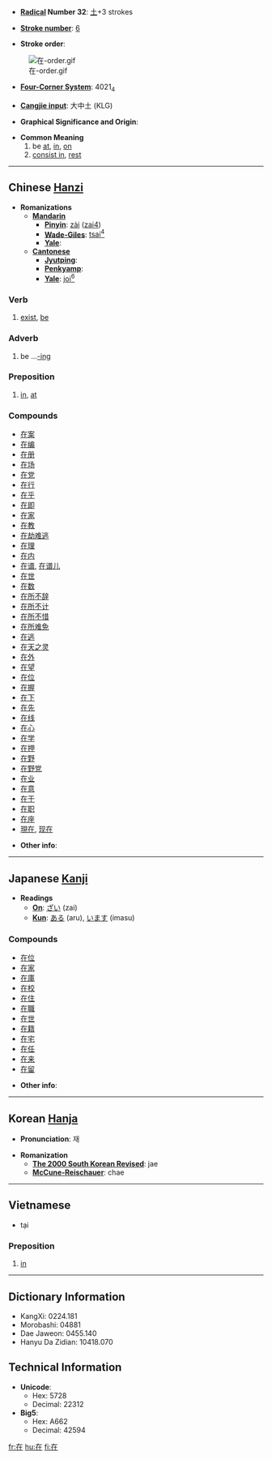 * '''[[Wiktionary:Chinese radical index| Radical]] Number 32''': [[Wiktionary:Chinese radical index 土|土]]+3 strokes

* '''[[Wiktionary:Chinese total strokes index|Stroke number]]''': [[Wiktionary:Chinese total strokes index 6|6]]

* '''Stroke order''': 
[[Image:在-order.gif]]

* '''[[Wiktionary:Chinese four corner index|Four-Corner System]]''': 4021<sub>4</sub>

* '''[[Wiktionary:Chinese Cangjie index|Cangjie input]]''': 大中土 (KLG)

* '''Graphical Significance and Origin''': 

* '''Common Meaning'''
*#be [[at]], [[in]], [[on]]
*# [[consist in]], [[rest]]

----

== Chinese [[Hanzi]] ==

* '''Romanizations'''
** '''[[Mandarin]]'''
*** '''[[Pinyin]]''': [[zài]] ([[zai4]])
*** '''[[Wade-Giles]]''': [[tsai4|tsai<sup>4</sup>]]
*** '''[[Yale]]''': 
** '''[[Cantonese]]'''
*** '''[[Jyutping]]''':
*** '''[[Penkyamp]]''': 
*** '''[[Yale]]''': [[joi6|joi<sup>6</sup>]]

===Verb===

# [[exist]], [[be]]

===Adverb===

# be ...[[-ing]]

===Preposition===

# [[in]], [[at]]

===Compounds===
*[[在案]]
*[[在编]]
*[[在册]]
*[[在场]]
*[[在党]]
*[[在行]]
*[[在乎]]
*[[在即]]
*[[在家]]
*[[在教]]
*[[在劫难逃]]
*[[在理]]
*[[在内]]
*[[在谱]], [[在谱儿]]
*[[在世]]
*[[在数]]
*[[在所不辞]]
*[[在所不计]]
*[[在所不惜]]
*[[在所难免]]
*[[在逃]]
*[[在天之灵]]
*[[在外]]
*[[在望]]
*[[在位]]
*[[在握]]
*[[在下]]
*[[在先]]
*[[在线]]
*[[在心]]
*[[在学]]
*[[在押]]
*[[在野]]
*[[在野党]]
*[[在业]]
*[[在意]]
*[[在于]]
*[[在职]]
*[[在座]]
* [[現在]], [[现在]]

* '''Other info''': 

----

== Japanese [[Kanji]] ==

* '''Readings'''
** '''[[On]]''': [[ざい]] (zai)
** '''[[Kun]]''': [[ある]] (aru), [[います]] (imasu)

===Compounds===
*[[在位]]
*[[在家]]
*[[在庫]]
*[[在校]]
*[[在住]]
*[[在職]]
*[[在世]]
*[[在籍]]
*[[在宅]]
*[[在任]]
*[[在来]]
*[[在留]]

* '''Other info''':  

----

== Korean [[Hanja]] ==

* '''Pronunciation''': 재

* '''Romanization'''
** '''[[The 2000 South Korean Revised Romanization|The 2000 South Korean Revised]]''': jae
** '''[[McCune-Reischauer]]''': chae

----

==Vietnamese==

* tại
===Preposition===

# [[in]]

----

== Dictionary Information ==

* KangXi: 0224.181
* Morobashi: 04881
* Dae Jaweon: 0455.140
* Hanyu Da Zidian: 10418.070

== Technical Information ==

* '''Unicode''':
** Hex: 5728
** Decimal: 22312
* '''Big5''':
** Hex: A662
** Decimal: 42594

[[fr:在]]
[[hu:在]]
[[fi:在]]